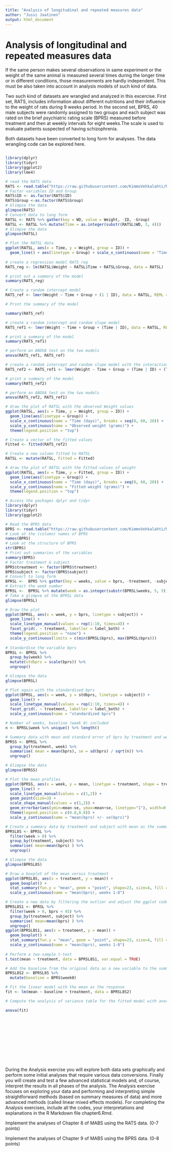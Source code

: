 ```yaml
---
title: "Analysis of longitudinal and repeated measures data"
author: "Jussi Jaatinen"
output: html_document
---
```


# Analysis of longitudinal and repeated measures data

If the same person makes several observations in same experiment or the weight of the same animal is measured several times during the longer time or in different conditions, those measurements are hardly independent. This must be also taken into account in analysis models of such kind of data. 

Two such kind of datasets are wrangled and analyzed in this excercise. First set, RATS, includes information about different nutritions and their influence to the weight of rats during 9 weeks period. In the second set, BPRS, 40 male subjects were randomly assigned to two groups and each subject was rated on the brief psychiatric rating scale (BPRS) measured before treatment and then at weekly intervals for eight weeks.The scale is used to evaluate patients suspected of having schizophrenia.

Both datasets have been converted to long form for analyses. The data wrangling code can be explored here.

```r

```

```r

library(dplyr)
library(tidyr)
library(ggplot2)
library(lme4)

# read the RATS data
RATS <- read.table("https://raw.githubusercontent.com/KimmoVehkalahti/MABS/master/Examples/data/rats.txt", header = TRUE, sep = '\t')
# Factor variables ID and Group
RATS$ID <- as.factor(RATS$ID)
RATS$Group <-as.factor(RATS$Group)
# Glimpse the data
glimpse(RATS)
# Convert data to long form
RATSL <- RATS %>% gather(key = WD, value = Weight, -ID, -Group)
RATSL <- RATSL %>% mutate(Time = as.integer(substr(RATSL$WD, 3, 4)))  
# Glimpse the data
glimpse(RATSL)

# Plot the RATSL data
ggplot(RATSL, aes(x = Time, y = Weight, group = ID)) +
  geom_line() + aes(linetype = Group) + scale_x_continuous(name = "Time (days)", breaks = seq(0, 60, 10)) + theme(legend.position = "top")
  
# create a regression model RATS_reg
RATS_reg <- lm(RATSL$Weight ~ RATSL$Time + RATSL$Group, data = RATSL)

# print out a summary of the model
summary(RATS_reg)

# Create a random intercept model
RATS_ref <- lmer(Weight ~ Time + Group + (1 | ID), data = RATSL, REML = FALSE)

# Print the summary of the model

summary(RATS_ref)

# create a random intercept and random slope model
RATS_ref1 <- lmer(Weight ~ Time + Group + (Time | ID), data = RATSL, REML = FALSE)

# print a summary of the model
summary(RATS_ref1)

# perform an ANOVA test on the two models
anova(RATS_ref1, RATS_ref)

# create a random intercept and random slope model with the interaction
RATS_ref2 <- RATS_ref1 <- lmer(Weight ~ Time + Group + (Time | ID) + (Time | Group), data = RATSL, REML = FALSE)

# print a summary of the model
summary(RATS_ref2)

# perform an ANOVA test on the two models
anova(RATS_ref2, RATS_ref1)

# draw the plot of RATSL with the observed Weight values
ggplot(RATSL, aes(x = Time, y = Weight, group = ID)) +
  geom_line(aes(linetype = Group)) +
  scale_x_continuous(name = "Time (days)", breaks = seq(0, 60, 20)) +
  scale_y_continuous(name = "Observed weight (grams)") +
  theme(legend.position = "top")

# Create a vector of the fitted values
Fitted <- fitted(RATS_ref2)

# Create a new column fitted to RATSL
RATSL <- mutate(RATSL, Fitted = Fitted)

# draw the plot of RATSL with the Fitted values of weight
ggplot(RATSL, aes(x = Time, y = Fitted, group = ID)) +
  geom_line(aes(linetype = Group)) +
  scale_x_continuous(name = "Time (days)", breaks = seq(0, 60, 20)) +
  scale_y_continuous(name = "Fitted weight (grams)") +
  theme(legend.position = "top")

```

```r

# Access the packages dplyr and tidyr
library(dplyr)
library(tidyr)
library(ggplot2)

# Read the BPRS data
BPRS <- read.table("https://raw.githubusercontent.com/KimmoVehkalahti/MABS/master/Examples/data/BPRS.txt", sep  =" ", header = T)
# Look at the (column) names of BPRS
names(BPRS)
# Look at the structure of BPRS
str(BPRS)
# Print out summaries of the variables
summary(BPRS)
# Factor treatment & subject
BPRS$treatment <- factor(BPRS$treatment)
BPRS$subject <- factor(BPRS$subject)
# Convert to long form
BPRSL <-  BPRS %>% gather(key = weeks, value = bprs, -treatment, -subject)
# Extract the week number
BPRSL <-  BPRSL %>% mutate(week = as.integer(substr(BPRSL$weeks, 5, 5)))
# Take a glimpse at the BPRSL data
glimpse(BPRSL)

# Draw the plot
ggplot(BPRSL, aes(x = week, y = bprs, linetype = subject)) +
  geom_line() +
  scale_linetype_manual(values = rep(1:10, times=4)) +
  facet_grid(. ~ treatment, labeller = label_both) +
  theme(legend.position = "none") + 
  scale_y_continuous(limits = c(min(BPRSL$bprs), max(BPRSL$bprs)))
  
# Standardise the variable bprs
BPRSL <- BPRSL %>%
  group_by(week) %>%
  mutate(stdbprs = scale(bprs)) %>%
  ungroup()

# Glimpse the data
glimpse(BPRSL)

# Plot again with the standardised bprs
ggplot(BPRSL, aes(x = week, y = stdbprs, linetype = subject)) +
  geom_line() +
  scale_linetype_manual(values = rep(1:10, times=4)) +
  facet_grid(. ~ treatment, labeller = label_both) +
  scale_y_continuous(name = "standardized bprs")

# Number of weeks, baseline (week 0) included
n <- BPRSL$week %>% unique() %>% length()

# Summary data with mean and standard error of bprs by treatment and week 
BPRSS <- BPRSL %>%
  group_by(treatment, week) %>%
  summarise( mean = mean(bprs), se = sd(bprs) / sqrt(n)) %>%
  ungroup()

# Glimpse the data
glimpse(BPRSS)

# Plot the mean profiles
ggplot(BPRSS, aes(x = week, y = mean, linetype = treatment, shape = treatment)) +
  geom_line() +
  scale_linetype_manual(values = c(1,2)) +
  geom_point(size=3) +
  scale_shape_manual(values = c(1,2)) +
  geom_errorbar(aes(ymin=mean-se, ymax=mean+se, linetype="1"), width=0.3) +
  theme(legend.position = c(0.8,0.8)) +
  scale_y_continuous(name = "mean(bprs) +/- se(bprs)")

# Create a summary data by treatment and subject with mean as the summary variable (ignoring baseline week 0).
BPRSL8S <- BPRSL %>%
  filter(week > 0) %>%
  group_by(treatment, subject) %>%
  summarise( mean=mean(bprs) ) %>%
  ungroup()

# Glimpse the data
glimpse(BPRSL8S)

# Draw a boxplot of the mean versus treatment
ggplot(BPRSL8S, aes(x = treatment, y = mean)) +
  geom_boxplot() +
  stat_summary(fun.y = "mean", geom = "point", shape=23, size=4, fill = "white") +
  scale_y_continuous(name = "mean(bprs), weeks 1-8")

# Create a new data by filtering the outlier and adjust the ggplot code the draw the plot again with the new data
BPRSL8S1 <- BPRSL %>%
  filter(week > 0, bprs < 45) %>%
  group_by(treatment, subject) %>%
  summarise( mean=mean(bprs) ) %>%
  ungroup()
ggplot(BPRSL8S1, aes(x = treatment, y = mean)) +
  geom_boxplot() +
  stat_summary(fun.y = "mean", geom = "point", shape=23, size=4, fill = "white") +
  scale_y_continuous(name = "mean(bprs), weeks 1-8")
  
# Perform a two-sample t-test
t.test(mean ~ treatment, data = BPRSL8S1, var.equal = TRUE)

# Add the baseline from the original data as a new variable to the summary data
BPRSL8S2 <- BPRSL8S %>%
  mutate(baseline = BPRS$week0)

# Fit the linear model with the mean as the response 
fit <- lm(mean ~ baseline + treatment, data = BPRSL8S2)

# Compute the analysis of variance table for the fitted model with anova()

anova(fit)

```

```r

```

```r

```

```r

```

```r

```

```r

```

```r

```

```r

```

```r

```

```r

```
```r

```

```r

```








During the Analysis exercise you will explore both data sets graphically and perform some initial analyses that require various data conversions. Finally you will create and test a few advanced statistical models and, of course, interpret the results in all phases of the analysis.
The Analysis exercise focuses on exploring your data and performing and interpreting simple straightforward methods (based on summary measures of data) and more advanced methods (called linear mixed effects models). For completing the Analysis exercises, include all the codes, your interpretations and explanations in the R Markdown file chapter6.Rmd. 

Implement the analyses of Chapter 8 of MABS using the RATS data. (0-7 points)

Implement the analyses of Chapter 9 of MABS using the BPRS data. (0-8 points)
 





